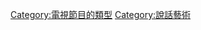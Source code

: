 {{noteTA
|1=zh-hk:清談節目;zh-tw:脫口秀節目;zh-cn:脱口秀节目;
}}
{{main|脱口秀}}
{{Commonscat|Talk shows}}

[[Category:電視節目的類型|Category:電視節目的類型]]
[[Category:說話藝術|Category:說話藝術]]